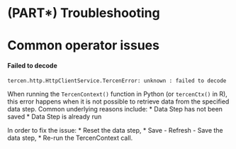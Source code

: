 # (PART\*) Troubleshooting {.unnumbered}

# Common operator issues

#### Failed to decode

```
tercen.http.HttpClientService.TercenError: unknown : failed to decode
```

When running the `TercenContext()` function in Python (or `tercenCtx()` in R), this error happens when it is not possible to retrieve data from the specified data step. Common underlying reasons include:
* Data Step has not been saved
* Data Step is already run

In order to fix the issue:
* Reset the data step,
* Save - Refresh - Save the data step,
* Re-run the TercenContext call.
